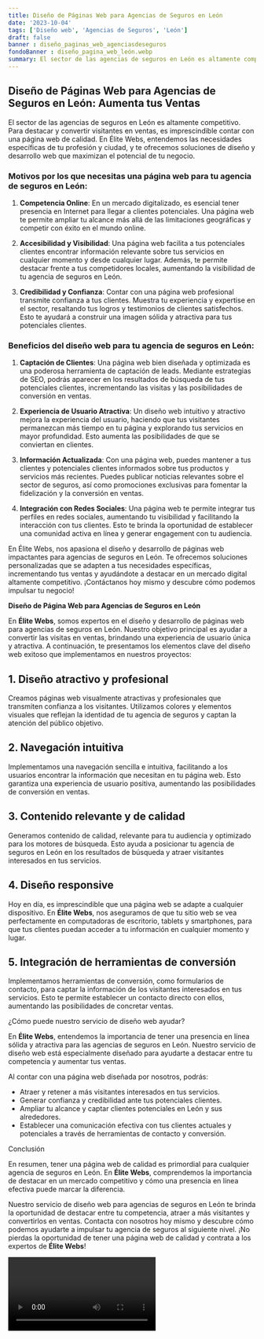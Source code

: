 ```yaml
---
title: Diseño de Páginas Web para Agencias de Seguros en León
date: '2023-10-04'
tags: ['Diseño web', 'Agencias de Seguros', 'León']
draft: false
banner : diseño_paginas_web_agenciasdeseguros
fondoBanner : diseño_pagina_web_león.webp
summary: El sector de las agencias de seguros en León es altamente competitivo. Para destacar y convertir visitantes en ventas, es imprescindible contar con una página web de calidad. En Élite Webs, entendemos las necesidades específicas de tu profesión y ciudad, y te ofrecemos soluciones de diseño y desarrollo web que maximizan el potencial de tu negocio.
---
```


## Diseño de Páginas Web para Agencias de Seguros en León: Aumenta tus Ventas

El sector de las agencias de seguros en León es altamente competitivo. Para destacar y convertir visitantes en ventas, es imprescindible contar con una página web de calidad. En Élite Webs, entendemos las necesidades específicas de tu profesión y ciudad, y te ofrecemos soluciones de diseño y desarrollo web que maximizan el potencial de tu negocio.

### Motivos por los que necesitas una página web para tu agencia de seguros en León:

1. **Competencia Online**: En un mercado digitalizado, es esencial tener presencia en Internet para llegar a clientes potenciales. Una página web te permite ampliar tu alcance más allá de las limitaciones geográficas y competir con éxito en el mundo online.

2. **Accesibilidad y Visibilidad**: Una página web facilita a tus potenciales clientes encontrar información relevante sobre tus servicios en cualquier momento y desde cualquier lugar. Además, te permite destacar frente a tus competidores locales, aumentando la visibilidad de tu agencia de seguros en León.

3. **Credibilidad y Confianza**: Contar con una página web profesional transmite confianza a tus clientes. Muestra tu experiencia y expertise en el sector, resaltando tus logros y testimonios de clientes satisfechos. Esto te ayudará a construir una imagen sólida y atractiva para tus potenciales clientes.

### Beneficios del diseño web para tu agencia de seguros en León:

1. **Captación de Clientes**: Una página web bien diseñada y optimizada es una poderosa herramienta de captación de leads. Mediante estrategias de SEO, podrás aparecer en los resultados de búsqueda de tus potenciales clientes, incrementando las visitas y las posibilidades de conversión en ventas.

2. **Experiencia de Usuario Atractiva**: Un diseño web intuitivo y atractivo mejora la experiencia del usuario, haciendo que tus visitantes permanezcan más tiempo en tu página y explorando tus servicios en mayor profundidad. Esto aumenta las posibilidades de que se conviertan en clientes.

3. **Información Actualizada**: Con una página web, puedes mantener a tus clientes y potenciales clientes informados sobre tus productos y servicios más recientes. Puedes publicar noticias relevantes sobre el sector de seguros, así como promociones exclusivas para fomentar la fidelización y la conversión en ventas.

4. **Integración con Redes Sociales**: Una página web te permite integrar tus perfiles en redes sociales, aumentando tu visibilidad y facilitando la interacción con tus clientes. Esto te brinda la oportunidad de establecer una comunidad activa en línea y generar engagement con tu audiencia.

En Élite Webs, nos apasiona el diseño y desarrollo de páginas web impactantes para agencias de seguros en León. Te ofrecemos soluciones personalizadas que se adapten a tus necesidades específicas, incrementando tus ventas y ayudándote a destacar en un mercado digital altamente competitivo. ¡Contáctanos hoy mismo y descubre cómo podemos impulsar tu negocio!

<GifSeo />

<Cta />

**Diseño de Página Web para Agencias de Seguros en León**

En **Élite Webs**, somos expertos en el diseño y desarrollo de páginas web para agencias de seguros en León. Nuestro objetivo principal es ayudar a convertir las visitas en ventas, brindando una experiencia de usuario única y atractiva. A continuación, te presentamos los elementos clave del diseño web exitoso que implementamos en nuestros proyectos:

## 1. Diseño atractivo y profesional
Creamos páginas web visualmente atractivas y profesionales que transmiten confianza a los visitantes. Utilizamos colores y elementos visuales que reflejan la identidad de tu agencia de seguros y captan la atención del público objetivo.

## 2. Navegación intuitiva
Implementamos una navegación sencilla e intuitiva, facilitando a los usuarios encontrar la información que necesitan en tu página web. Esto garantiza una experiencia de usuario positiva, aumentando las posibilidades de conversión en ventas.

## 3. Contenido relevante y de calidad
Generamos contenido de calidad, relevante para tu audiencia y optimizado para los motores de búsqueda. Esto ayuda a posicionar tu agencia de seguros en León en los resultados de búsqueda y atraer visitantes interesados en tus servicios.

## 4. Diseño responsive
Hoy en día, es imprescindible que una página web se adapte a cualquier dispositivo. En **Élite Webs**, nos aseguramos de que tu sitio web se vea perfectamente en computadoras de escritorio, tablets y smartphones, para que tus clientes puedan acceder a tu información en cualquier momento y lugar.

## 5. Integración de herramientas de conversión
Implementamos herramientas de conversión, como formularios de contacto, para captar la información de los visitantes interesados en tus servicios. Esto te permite establecer un contacto directo con ellos, aumentando las posibilidades de concretar ventas.

¿Cómo puede nuestro servicio de diseño web ayudar?

En **Élite Webs**, entendemos la importancia de tener una presencia en línea sólida y atractiva para las agencias de seguros en León. Nuestro servicio de diseño web está especialmente diseñado para ayudarte a destacar entre tu competencia y aumentar tus ventas.

Al contar con una página web diseñada por nosotros, podrás:

- Atraer y retener a más visitantes interesados en tus servicios.
- Generar confianza y credibilidad ante tus potenciales clientes.
- Ampliar tu alcance y captar clientes potenciales en León y sus alrededores.
- Establecer una comunicación efectiva con tus clientes actuales y potenciales a través de herramientas de contacto y conversión.

Conclusión

En resumen, tener una página web de calidad es primordial para cualquier agencia de seguros en León. En **Élite Webs**, comprendemos la importancia de destacar en un mercado competitivo y cómo una presencia en línea efectiva puede marcar la diferencia.

Nuestro servicio de diseño web para agencias de seguros en León te brinda la oportunidad de destacar entre tu competencia, atraer a más visitantes y convertirlos en ventas. Contacta con nosotros hoy mismo y descubre cómo podemos ayudarte a impulsar tu agencia de seguros al siguiente nivel. ¡No pierdas la oportunidad de tener una página web de calidad y contrata a los expertos de **Élite Webs**!

<Video />

<CtaBot job='Agencias de Seguros' city='León'/>

<Gmaps query='León+españa+maps' />
